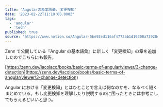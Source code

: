 ```yaml
---
title: 'Angularの基本語彙: 変更検知'
date: '2023-02-22T11:10:00.000Z'
tags:
  - 'angular'
  - 'tech'
published: true
source: 'https://www.notion.so/Angular-5be92ed116af4773ab1d19300a72928c'
---
```


Zenn で公開している『Angular の基本語彙』に新しく「変更検知」の章を追加したのでこちらにも報告。

[https://zenn.dev/lacolaco/books/basic-terms-of-angular/viewer/3-change-detection](https://zenn.dev/lacolaco/books/basic-terms-of-angular/viewer/3-change-detection)

Angular における「変更検知」とはひとことで言えば何なのかを、なるべく短くまとめている。もし変更検知を理解したり説明するのに困ったときには参考にしてもらえるといいと思う。
